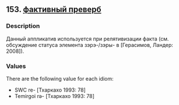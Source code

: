## 153. <a href =  'https://agricolamz.github.io/The_Circassian_Isoglosses_Database/153.html'>фактивный преверб</a>
### Description

Данный аппликатив используется при релятивизации факта (см. обсуждение статуса элемента зэрэ-/зэры- в [Герасимов, Ландер: 2008]).

### Values
There are the following value for each idiom:

* SWC  re- [Тхаркахо 1993: 78] 
* Temirgoi  rə- [Тхаркахо 1993: 78] 

